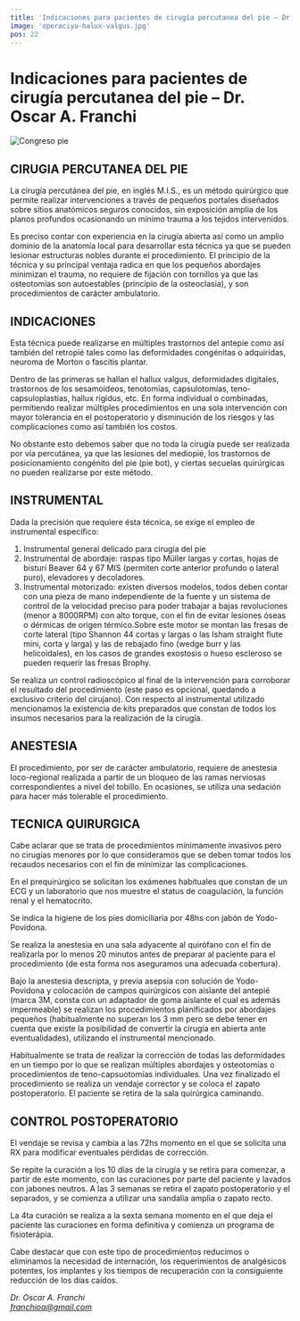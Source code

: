 ```yaml
---
title: 'Indicaciones para pacientes de cirugía percutanea del pie – Dr. Oscar A. Franchi'
image: 'operaciya-halux-valgus.jpg'
pos: 22
---
```


# Indicaciones para pacientes de cirugía percutanea del pie – Dr. Oscar A. Franchi

<Image
  src='/blogs/cirugia-percutanea/operaciya-halux-valgus.jpg'
  alt='Congreso pie'
  width={400}
  height={200}
/>

## CIRUGIA PERCUTANEA DEL PIE

La cirugía percutánea del pie, en inglés M.I.S., es un método quirúrgico que permite realizar intervenciones a través de pequeños portales diseñados sobre sitios anatómicos seguros conocidos, sin exposición amplia de los planos profundos ocasionando un mínimo trauma a los tejidos intervenidos.

Es preciso contar con experiencia en la cirugía abierta así como un amplio dominio de la anatomía local para desarrollar esta técnica ya que se pueden lesionar estructuras nobles durante el procedimiento.
El principio de la técnica y su principal ventaja radica en que los pequeños abordajes minimizan el trauma, no requiere de fijación con tornillos ya que las osteotomías son autoestables (principio de la osteoclasia), y son procedimientos de carácter ambulatorio.

## INDICACIONES

Esta técnica puede realizarse en múltiples trastornos del antepie como así también del retropié tales como las deformidades congénitas o adquiridas, neuroma de Morton o fascitis plantar.

Dentro de las primeras se hallan el hallux valgus, deformidades digitales, trastornos de los sesamoideos, tenotomías, capsulotomías, teno-capsuloplastias, hallux rigidus, etc. En forma individual o combinadas, permitiendo realizar múltiples procedimientos en una sola intervención con mayor tolerancia en el postoperatorio y disminución de los riesgos y las complicaciones como así también los costos.

No obstante esto debemos saber que no toda la cirugía puede ser realizada por vía percutánea, ya que las lesiones del mediopié, los trastornos de posicionamiento congénito del pie (pie bot), y ciertas secuelas quirúrgicas no pueden realizarse por este método.

## INSTRUMENTAL

Dada la precisión que requiere ésta técnica, se exige el empleo de instrumental específico:

1. Instrumental general delicado para cirugía del pie
2. Instrumental de abordaje: raspas tipo Müller largas y cortas, hojas de bisturí Beaver 64 y 67 MIS (permiten corte anterior profundo o lateral puro), elevadores y decoladores.
3. Instrumental motorizado: existen diversos modelos, todos deben contar con una pieza de mano independiente de la fuente y un sistema de control de la velocidad preciso para poder trabajar a bajas revoluciones (menor a 8000RPM) con alto torque, con el fin de evitar lesiones óseas o dérmicas de origen térmico.Sobre este motor se montan las fresas de corte lateral (tipo Shannon 44 cortas y largas o las Isham straight flute mini, corta y larga) y las de rebajado fino (wedge burr y las helicoidales), en los casos de grandes exostosis o hueso escleroso se pueden requerir las fresas Brophy.

Se realiza un control radioscópico al final de la intervención para corroborar el resultado del procedimiento (este paso es opcional, quedando a exclusivo criterio del cirujano).
Con respecto al instrumental utilizado mencionamos la existencia de kits preparados que constan de todos los insumos necesarios para la realización de la cirugía.

## ANESTESIA

El procedimiento, por ser de carácter ambulatorio, requiere de anestesia loco-regional realizada a partir de un bloqueo de las ramas nerviosas correspondientes a nivel del tobillo. En ocasiones, se utiliza una sedación para hacer más tolerable el procedimiento.

## TECNICA QUIRURGICA

Cabe aclarar que se trata de procedimientos mínimamente invasivos pero no cirugías menores por lo que consideramos que se deben tomar todos los recaudos necesarios con el fin de minimizar las complicaciones.

En el prequirúrgico se solicitan los exámenes habituales que constan de un ECG y un laboratorio que nos muestre el status de coagulación, la función renal y el hematocrito.

Se indica la higiene de los pies domiciliaria por 48hs con jabón de Yodo-Povidona.

Se realiza la anestesia en una sala adyacente al quirófano con el fin de realizarla por lo menos 20 minutos antes de preparar al paciente para el procedimiento (de esta forma nos aseguramos una adecuada cobertura).

Bajo la anestesia descripta, y previa asepsia con solución de Yodo-Povidona y colocación de campos quirúrgicos con aislante del antepié (marca 3M, consta con un adaptador de goma aislante el cual es además impermeable) se realizan los procedimientos planificados por abordajes pequeños (habitualmente no superan los 3 mm pero se debe tener en cuenta que existe la posibilidad de convertir la cirugía en abierta ante eventualidades), utilizando el instrumental mencionado.

Habitualmente se trata de realizar la corrección de todas las deformidades en un tiempo por lo que se realizan múltiples abordajes y osteotomías o procedimientos de teno-capsuotomías individuales. Una vez finalizado el procedimiento se realiza un vendaje corrector y se coloca el zapato postoperatorio.
El paciente se retira de la sala quirúrgica caminando.

## CONTROL POSTOPERATORIO

El vendaje se revisa y cambia a las 72hs momento en el que se solicita una RX para modificar eventuales pérdidas de corrección.

Se repite la curación a los 10 días de la cirugía y se retira para comenzar, a partir de este momento, con las curaciones por parte del paciente y lavados con jabones neutros. A las 3 semanas se retira el zapato postoperatorio y el separados, y se comienza a utilizar una sandalia amplia o zapato recto.

La 4ta curación se realiza a la sexta semana momento en el que deja el paciente las curaciones en forma definitiva y comienza un programa de fisioterápia.

Cabe destacar que con este tipo de procedimientos reducimos o eliminamos la necesidad de internación, los requerimientos de analgésicos potentes, los implantes y los tiempos de recuperación con la consiguiente reducción de los días caídos.

_Dr. Oscar A. Franchi_ <br/>
*franchioa@gmail.com*
